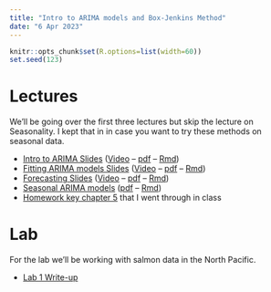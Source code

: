 ```yaml
---
title: "Intro to ARIMA models and Box-Jenkins Method"
date: "6 Apr 2023"
---
```


```r
knitr::opts_chunk$set(R.options=list(width=60))
set.seed(123)
```

# Lectures

We'll be going over the first three lectures but skip the lecture on Seasonality. I kept that in in case you want to try these methods on seasonal data.

* [Intro to ARIMA Slides](https://atsa-es.github.io/atsa/Lectures/Week%202/lec_04_Intro_ARIMA.html#1) ([Video](https://youtu.be/xnwkWkS6rJE) -- [pdf](https://atsa-es.github.io/atsa/Lectures/Week%202/lec_04_Intro_ARIMA.pdf) -- [Rmd](https://atsa-es.github.io/atsa/Lectures/Week%202/lec_04_Intro_ARIMA.Rmd))
* [Fitting ARIMA models Slides](https://atsa-es.github.io/atsa/Lectures/Week%202/lec_04_Fitting_and_Selecting_ARMA_models.html) ([Video](https://youtu.be/ZpWQ_03QGUU) -- [pdf](https://atsa-es.github.io/atsa/Lectures/Week%202/lec_04_Fitting_and_Selecting_ARMA_models.pdf) -- [Rmd](https://atsa-es.github.io/atsa/Lectures/Week%202/lec_04_Fitting_and_Selecting_ARMA_models.Rmd))
* [Forecasting Slides](https://atsa-es.github.io/atsa/Lectures/Week%202/lec_04_Forecasting_ARIMA.html) ([Video](https://youtu.be/6yhVagr2hJc) -- [pdf](https://atsa-es.github.io/atsa/Lectures/Week%202/lec_04_Forecasting_ARIMA.pdf) --  [Rmd](https://atsa-es.github.io/atsa/Lectures/Week%202/lec_04_Forecasting_ARIMA.Rmd))
* [Seasonal ARIMA models](https://atsa-es.github.io/atsa/Lectures/Week%202/lec_04_Seasonal_ARIMA.html) ([pdf](https://atsa-es.github.io/atsa/Lectures/Week%202/lec_04_Seasonal_ARIMA.pdf) --  [Rmd](https://atsa-es.github.io/atsa/Lectures/Week%202/lec_04_Seasonal_ARIMA.Rmd))
* [Homework key chapter 5](https://atsa-es.github.io/atsa/Labs/Week%202/HW_2_box-jenkins_Key.html#Solutions_Chapter_5) that I went through in class

# Lab

For the lab we'll be working with salmon data in the North Pacific.

* [Lab 1 Write-up](https://github.com/atsa-es/fish550-2023/blob/main/Lab-1/Readme.md)